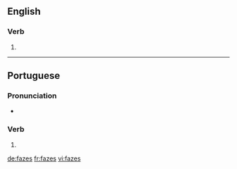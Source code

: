 {{also|Fazes|Fäzes}}

==English==

===Verb===
{{head|en|verb form}}

# {{en-third-person singular of|faze}}

----

==Portuguese==

===Pronunciation===
* {{a|PT}} {{IPA|/ˈfa.zɨʃ/|lang=pt}}

===Verb===
{{pt-verb-form}}

# {{inflection of|fazer||2|s|pres|indc|lang=pt}}

[[de:fazes]]
[[fr:fazes]]
[[vi:fazes]]
